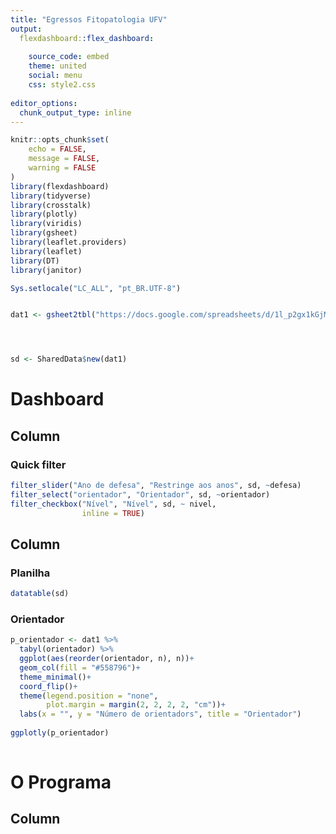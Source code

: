```yaml
---
title: "Egressos Fitopatologia UFV"
output: 
  flexdashboard::flex_dashboard:
    
    source_code: embed
    theme: united
    social: menu
    css: style2.css
    
editor_options: 
  chunk_output_type: inline
---
```


```r
knitr::opts_chunk$set(
	echo = FALSE,
	message = FALSE,
	warning = FALSE
)
library(flexdashboard)
library(tidyverse)
library(crosstalk)
library(plotly)
library(viridis)
library(gsheet)
library(leaflet.providers)
library(leaflet)
library(DT)
library(janitor)
```



```r
Sys.setlocale("LC_ALL", "pt_BR.UTF-8")


dat1 <- gsheet2tbl("https://docs.google.com/spreadsheets/d/1l_p2gx1kGjMypej5dKscw2wzugaRNUkuzFEc38qfk8E/edit?usp=sharing")





```



```r
sd <- SharedData$new(dat1)

```


Dashboard 
============


Column {.sidebar}
-------------------------------------



### Quick filter


```r
filter_slider("Ano de defesa", "Restringe aos anos", sd, ~defesa)
filter_select("orientador", "Orientador", sd, ~orientador)
filter_checkbox("Nível", "Nível", sd, ~ nivel, 
                inline = TRUE)

```


Column {.tabset}
-------------------------------------


### <i class="fa fa-table" aria-hidden="true"></i> Planilha


```r
datatable(sd)
```


### <i class="fa fa-chart-bar" aria-hidden="true"></i> Orientador



```r


p_orientador <- dat1 %>% 
  tabyl(orientador) %>% 
  ggplot(aes(reorder(orientador, n), n))+
  geom_col(fill = "#558796")+
  theme_minimal()+
  coord_flip()+
  theme(legend.position = "none", 
        plot.margin = margin(2, 2, 2, 2, "cm"))+
  labs(x = "", y = "Número de orientadors", title = "Orientador")
  
ggplotly(p_orientador)
  
```



O Programa
============


Column {.tabset}
-------------------------------------
